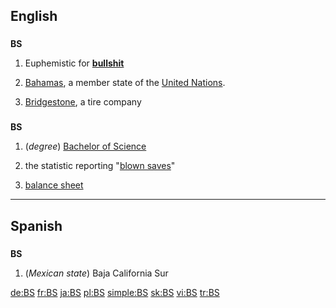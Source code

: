 {{also|bs}}
==English==

==={{abbreviation}}===
'''BS'''

# {{slang}} Euphemistic for '''[[bullshit]]'''
# [[Bahamas]], a member state of the [[United Nations]].
# {{automotive}} [[w:Bridgestone|Bridgestone]], a tire company

==={{initialism}}===
'''BS'''

# (''degree'') [[Bachelor of Science]]
# {{baseball}} the statistic reporting "[[blown save]]s"
# {{accounting}} [[balance sheet]]

----

==Spanish==

==={{abbreviation|es}}===
'''BS'''

# (''Mexican state'') Baja California Sur

[[de:BS]]
[[fr:BS]]
[[ja:BS]]
[[pl:BS]]
[[simple:BS]]
[[sk:BS]]
[[vi:BS]]
[[tr:BS]]